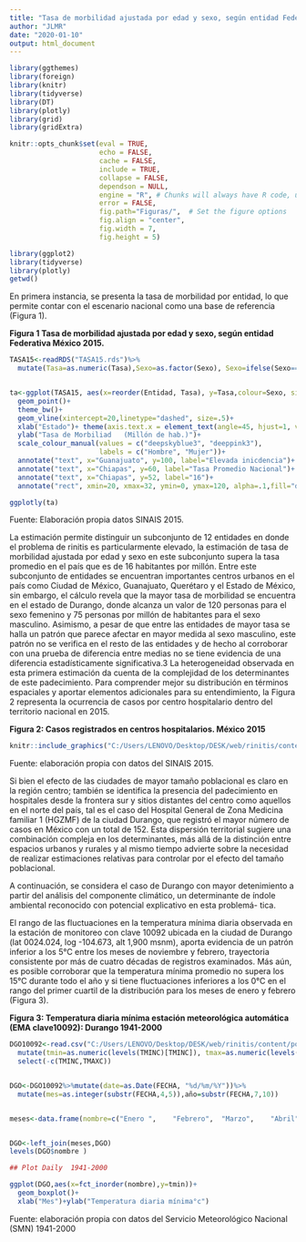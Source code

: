 ```yaml
---
title: "Tasa de morbilidad ajustada por edad y sexo, según entidad Federativa. México 2015."
author: "JLMR"
date: "2020-01-10"
output: html_document
---
```

  
  
  
```r
library(ggthemes)
library(foreign)
library(knitr)
library(tidyverse)
library(DT)
library(plotly)
library(grid)
library(gridExtra)
```



```r
knitr::opts_chunk$set(eval = TRUE, 
                      echo = FALSE, 
                      cache = FALSE,
                      include = TRUE,
                      collapse = FALSE,
                      dependson = NULL,
                      engine = "R", # Chunks will always have R code, unless noted
                      error = FALSE,                      
                      fig.path="Figuras/",  # Set the figure options
                      fig.align = "center", 
                      fig.width = 7,
                      fig.height = 5)
```




```r
library(ggplot2)
library(tidyverse)
library(plotly)
getwd()
```


En primera instancia, se presenta la tasa de morbilidad por entidad, lo que
permite contar con el escenario nacional como una base de referencia (Figura 1).


**Figura 1 Tasa de morbilidad ajustada por edad y sexo, según entidad Federativa  México 2015.**
  
```r

TASA15<-readRDS("TASA15.rds")%>%
  mutate(Tasa=as.numeric(Tasa),Sexo=as.factor(Sexo), Sexo=ifelse(Sexo==1,"Hombre","Mujer"))


ta<-ggplot(TASA15, aes(x=reorder(Entidad, Tasa), y=Tasa,colour=Sexo, size=Tasa))+
  geom_point()+
  theme_bw()+
  geom_vline(xintercept=20,linetype="dashed", size=.5)+
  xlab("Estado")+ theme(axis.text.x = element_text(angle=45, hjust=1, vjust=1))+
  ylab("Tasa de Morbiliad   (Millón de hab.)")+
  scale_colour_manual(values = c("deepskyblue3", "deeppink3"), 
                      labels = c("Hombre", "Mujer"))+
  annotate("text", x="Guanajuato", y=100, label="Elevada inicdencia")+
  annotate("text", x="Chiapas", y=60, label="Tasa Promedio Nacional")+
  annotate("text", x="Chiapas", y=52, label="16")+
  annotate("rect", xmin=20, xmax=32, ymin=0, ymax=120, alpha=.1,fill="deeppink3")

ggplotly(ta)
```
Fuente: Elaboración propia datos SINAIS 2015.


La estimación permite distinguir un subconjunto de 12 entidades en
donde el problema de rinitis es particularmente elevado, la estimación de
tasa de morbilidad ajustada por edad y sexo en este subconjunto supera la
tasa promedio en el país que es de 16 habitantes por millón.
Entre este subconjunto de entidades se encuentran importantes centros
urbanos en el país como Ciudad de México, Guanajuato, Querétaro y el
Estado de México, sin embargo, el cálculo revela que la mayor tasa de
morbilidad se encuentra en el estado de Durango, donde alcanza un valor
de 120 personas para el sexo femenino y 75 personas por millón de habitantes para el sexo masculino.
Asimismo, a pesar de que entre las entidades de mayor tasa se halla un
patrón que parece afectar en mayor medida al sexo masculino, este patrón
no se verifica en el resto de las entidades y de hecho al corroborar con una
prueba de diferencia entre medias no se tiene evidencia de una diferencia
estadísticamente significativa.3
La heterogeneidad observada en esta primera estimación da cuenta de
la complejidad de los determinantes de este padecimiento. Para comprender mejor su distribución en términos espaciales y aportar elementos adicionales para su entendimiento, la Figura 2 representa la ocurrencia de
casos por centro hospitalario dentro del territorio nacional en 2015.

**Figura 2: Casos registrados en centros hospitalarios. México 2015**
  
```r
knitr::include_graphics("C:/Users/LENOVO/Desktop/DESK/web/rinitis/content/post/hugo-template-primer/Map_1_Rinitis_v5.jpg")
```
Fuente: elaboración propia con datos del SINAIS 2015.


Si bien el efecto de las ciudades de mayor tamaño poblacional es claro
en la región centro; también se identifica la presencia del padecimiento en
hospitales desde la frontera sur y sitios distantes del centro como aquellos
en el norte del país, tal es el caso del Hospital General de Zona Medicina
familiar 1 (HGZMF) de la ciudad Durango, que registró el mayor número
de casos en México con un total de 152.
Esta dispersión territorial sugiere una combinación compleja en los
determinantes, más allá de la distinción entre espacios urbanos y rurales
y al mismo tiempo advierte sobre la necesidad de realizar estimaciones
relativas para controlar por el efecto del tamaño poblacional.


A continuación, se considera el caso de Durango con mayor detenimiento a partir del análisis del componente climático, un determinante de
índole ambiental reconocido con potencial explicativo en esta problemá-
  tica.
  
El rango de las fluctuaciones en la temperatura mínima diaria observada en la estación de monitoreo con clave 10092 ubicada en la ciudad de
Durango (lat 0024.024, log -104.673, alt 1,900 msnm), aporta evidencia de
un patrón inferior a los 5°C entre los meses de noviembre y febrero, trayectoria consistente por más de cuatro décadas de registros examinados. Más
aún, es posible corroborar que la temperatura mínima promedio no supera
los 15°C durante todo el año y si tiene fluctuaciones inferiores a los 0°C
en el rango del primer cuartil de la distribución para los meses de enero y
febrero (Figura 3).

**Figura 3: Temperatura diaria mínima estación meteorológica automática (EMA clave10092): Durango 1941-2000**
  
```r

DGO10092<-read.csv("C:/Users/LENOVO/Desktop/DESK/web/rinitis/content/post/hugo-template-primer/ema10092_base.csv")%>%
  mutate(tmin=as.numeric(levels(TMINC)[TMINC]), tmax=as.numeric(levels(TMAXC)[TMAXC]))%>%
  select(-c(TMINC,TMAXC))


DGO<-DGO10092%>%mutate(date=as.Date(FECHA, "%d/%m/%Y"))%>%
  mutate(mes=as.integer(substr(FECHA,4,5)),año=substr(FECHA,7,10))


meses<-data.frame(nombre=c("Enero ",	"Febrero",	"Marzo",	"Abril",	"Mayo",	"Junio",	"Julio",	"Agosto",	"Septiembre",	"Octubre",	"Noviembre",	"Diciembre"),mes=seq(1, 12, by=1))


DGO<-left_join(meses,DGO)
levels(DGO$nombre )

## Plot Daily  1941-2000

ggplot(DGO,aes(x=fct_inorder(nombre),y=tmin))+
  geom_boxplot()+
  xlab("Mes")+ylab("Temperatura diaria mínima°c")
```
Fuente: elaboración propia con datos del Servicio Meteorológico Nacional (SMN) 1941-2000

